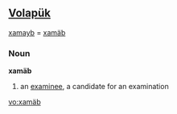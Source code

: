 ==[[Volapük]]==

[[xamayb]] = [[xamäb]] 

===Noun===
'''xamäb'''

# an [[examinee]], a candidate for an examination

[[vo:xamäb]]